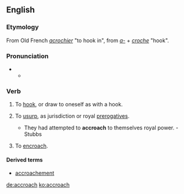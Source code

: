 ==English==

===Etymology===
From Old French ''[[acrochier]]'' "to hook in", from ''[[a-]]'' + ''[[croche]]'' "hook".

===Pronunciation===
* {{a|RP}}
** {{IPA|/əˈkrəʊtʃ/}}

===Verb===
{{en-verb|accroach|es}}

# {{transitive}} To [[hook]], or draw to oneself as with a hook.
# {{transitive}} To [[usurp]], as jurisdiction or royal [[prerogatives]].
#* They had attempted to '''accroach''' to themselves royal power. - Stubbs
# {{intransitive}} To [[encroach]].

====Derived terms====
* [[accroachement]]

[[de:accroach]]
[[ko:accroach]]
